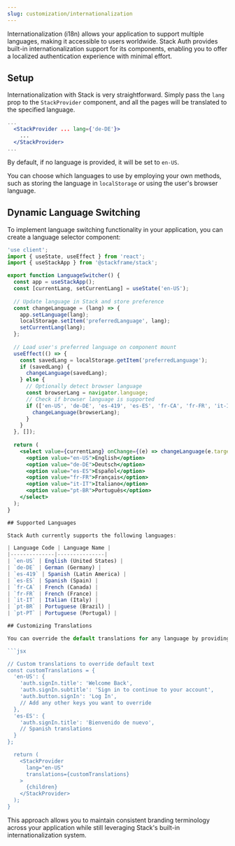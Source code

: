 ```yaml
---
slug: customization/internationalization
---
```


Internationalization (i18n) allows your application to support multiple languages, making it accessible to users worldwide. Stack Auth provides built-in internationalization support for its components, enabling you to offer a localized authentication experience with minimal effort.

## Setup

Internationalization with Stack is very straightforward. Simply pass the `lang` prop to the `StackProvider` component, and all the pages will be translated to the specified language.

```jsx title="layout.tsx"
...
  <StackProvider ... lang={'de-DE'}>
    ...
  </StackProvider>
...
```

By default, if no language is provided, it will be set to `en-US`.

You can choose which languages to use by employing your own methods, such as storing the language in `localStorage` or using the user's browser language.

## Dynamic Language Switching

To implement language switching functionality in your application, you can create a language selector component:

```jsx
'use client';
import { useState, useEffect } from 'react';
import { useStackApp } from '@stackframe/stack';

export function LanguageSwitcher() {
  const app = useStackApp();
  const [currentLang, setCurrentLang] = useState('en-US');
  
  // Update language in Stack and store preference
  const changeLanguage = (lang) => {
    app.setLanguage(lang);
    localStorage.setItem('preferredLanguage', lang);
    setCurrentLang(lang);
  };
  
  // Load user's preferred language on component mount
  useEffect(() => {
    const savedLang = localStorage.getItem('preferredLanguage');
    if (savedLang) {
      changeLanguage(savedLang);
    } else {
      // Optionally detect browser language
      const browserLang = navigator.language;
      // Check if browser language is supported
      if (['en-US', 'de-DE', 'es-419', 'es-ES', 'fr-CA', 'fr-FR', 'it-IT', 'pt-BR', 'pt-PT'].includes(browserLang)) {
        changeLanguage(browserLang);
      }
    }
  }, []);
  
  return (
    <select value={currentLang} onChange={(e) => changeLanguage(e.target.value)}>
      <option value="en-US">English</option>
      <option value="de-DE">Deutsch</option>
      <option value="es-ES">Español</option>
      <option value="fr-FR">Français</option>
      <option value="it-IT">Italiano</option>
      <option value="pt-BR">Português</option>
    </select>
  );
}

## Supported Languages

Stack Auth currently supports the following languages:

| Language Code | Language Name |
|--------------|---------------|
| `en-US` | English (United States) |
| `de-DE` | German (Germany) |
| `es-419` | Spanish (Latin America) |
| `es-ES` | Spanish (Spain) |
| `fr-CA` | French (Canada) |
| `fr-FR` | French (France) |
| `it-IT` | Italian (Italy) |
| `pt-BR` | Portuguese (Brazil) |
| `pt-PT` | Portuguese (Portugal) |

## Customizing Translations

You can override the default translations for any language by providing a custom translations object:

```jsx

// Custom translations to override default text
const customTranslations = {
  'en-US': {
    'auth.signIn.title': 'Welcome Back',
    'auth.signIn.subtitle': 'Sign in to continue to your account',
    'auth.button.signIn': 'Log In',
    // Add any other keys you want to override
  },
  'es-ES': {
    'auth.signIn.title': 'Bienvenido de nuevo',
    // Spanish translations
  }
};

  return (
    <StackProvider 
      lang="en-US"
      translations={customTranslations}
    >
      {children}
    </StackProvider>
  );
}
```

This approach allows you to maintain consistent branding terminology across your application while still leveraging Stack's built-in internationalization system.
